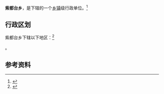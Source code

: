 {{中国乡级行政区|21/09/21/218/000}}

'''紫都台乡'''，是{{PRC admin/fullname|21/09/21/218/000|3}}下辖的一个[[乡镇|乡镇]]级行政单位。<ref>{{PRC admin/ref sgc|{{PRC admin/parent|21/09/21/218/000}}}}</ref>

== 行政区划 ==

紫都台乡下辖以下地区：<ref>{{PRC admin/ref sgc|21/09/21/218/000}}</ref>

{{PRC admin/children|21/09/21/218/000}}。

== 参考资料 ==

{{reflist}}

{{行政区划小作品}}
{{PRC admin/navcat|21/09/21/218/000}}